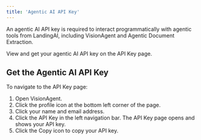 ```yaml
---
title: 'Agentic AI API Key'
---
```

An agentic AI API key is required to interact programmatically with agentic tools from LandingAI, including VisionAgent and Agentic Document Extraction.

View and get your agentic AI API key on the API Key page.

## Get the Agentic AI API Key
To navigate to the API Key page:

1. Open VisionAgent. 
2. Click the profile icon at the bottom left corner of the page.
3. Click your name and email address.
4. Click the API Key in the left navigation bar. The API Key page opens and shows your API key.
5. Click the Copy icon to copy your API key.